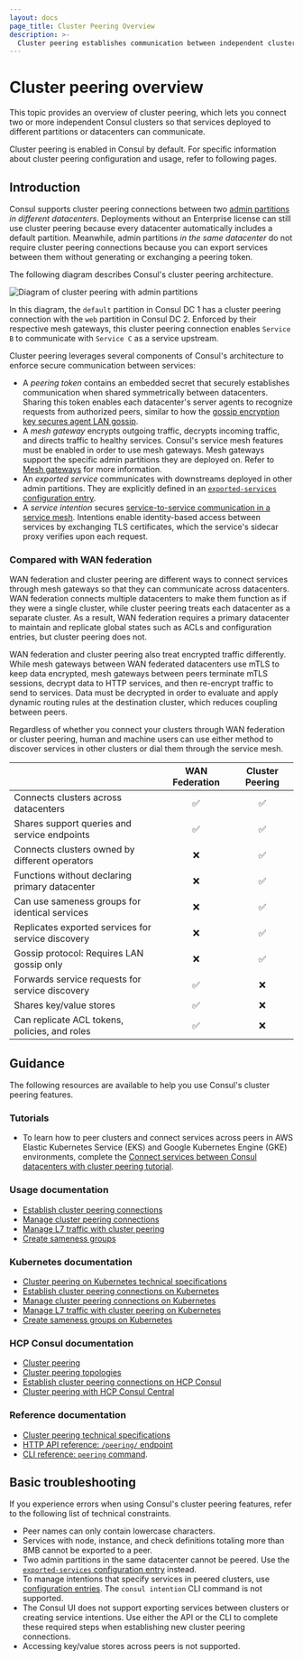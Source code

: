 ```yaml
---
layout: docs
page_title: Cluster Peering Overview
description: >-
  Cluster peering establishes communication between independent clusters in Consul, allowing services to interact across datacenters. Learn how cluster peering works, its differences with WAN federation for multi-datacenter deployments, and how to troubleshoot common issues.
---
```


# Cluster peering overview

This topic provides an overview of cluster peering, which lets you connect two or more independent Consul clusters so that services deployed to different partitions or datacenters can communicate.

Cluster peering is enabled in Consul by default. For specific information about cluster peering configuration and usage, refer to following pages.

## Introduction

Consul supports cluster peering connections between two [admin partitions](/consul/docs/segment/admin-partition) _in different datacenters_. Deployments without an Enterprise license can still use cluster peering because every datacenter automatically includes a default partition. Meanwhile, admin partitions _in the same datacenter_ do not require cluster peering connections because you can export services between them without generating or exchanging a peering token.

The following diagram describes Consul's cluster peering architecture.

![Diagram of cluster peering with admin partitions](/img/cluster-peering-diagram.png)

In this diagram, the `default` partition in Consul DC 1 has a cluster peering connection with the `web` partition in Consul DC 2. Enforced by their respective mesh gateways, this cluster peering connection enables `Service B` to communicate with `Service C` as a service upstream.

Cluster peering leverages several components of Consul's architecture to enforce secure communication between services:

- A _peering token_ contains an embedded secret that securely establishes communication when shared symmetrically between datacenters. Sharing this token enables each datacenter's server agents to recognize requests from authorized peers, similar to how the [gossip encryption key secures agent LAN gossip](/consul/docs/security/encryption#gossip-encryption).
- A _mesh gateway_ encrypts outgoing traffic, decrypts incoming traffic, and directs traffic to healthy services. Consul's service mesh features must be enabled in order to use mesh gateways. Mesh gateways support the specific admin partitions they are deployed on. Refer to [Mesh gateways](/consul/docs/link/mesh-gateway/) for more information.
- An _exported service_ communicates with downstreams deployed in other admin partitions. They are explicitly defined in an [`exported-services` configuration entry](/consul/docs/connect/config-entries/exported-services).
- A _service intention_ secures [service-to-service communication in a service mesh](/consul/docs/connect/intentions). Intentions enable identity-based access between services by exchanging TLS certificates, which the service's sidecar proxy verifies upon each request.

### Compared with WAN federation

WAN federation and cluster peering are different ways to connect services through mesh gateways so that they can communicate across datacenters. WAN federation connects multiple datacenters to make them function as if they were a single cluster, while cluster peering treats each datacenter as a separate cluster. As a result, WAN federation requires a primary datacenter to maintain and replicate global states such as ACLs and configuration entries, but cluster peering does not.

WAN federation and cluster peering also treat encrypted traffic differently. While mesh gateways between WAN federated datacenters use mTLS to keep data encrypted, mesh gateways between peers terminate mTLS sessions, decrypt data to HTTP services, and then re-encrypt traffic to send to services. Data must be decrypted in order to evaluate and apply dynamic routing rules at the destination cluster, which reduces coupling between peers.

Regardless of whether you connect your clusters through WAN federation or cluster peering, human and machine users can use either method to discover services in other clusters or dial them through the service mesh.

|                                                    | WAN Federation | Cluster Peering |
| :------------------------------------------------- | :------------: | :-------------: |
| Connects clusters across datacenters               |    &#9989;     |    &#9989;      |
| Shares support queries and service endpoints       |    &#9989;     |    &#9989;      |
| Connects clusters owned by different operators     |    &#10060;    |    &#9989;      |
| Functions without declaring primary datacenter     |    &#10060;    |    &#9989;      |
| Can use sameness groups for identical services     |    &#10060;    |    &#9989;      |
| Replicates exported services for service discovery |    &#10060;    |    &#9989;      |
| Gossip protocol: Requires LAN gossip only          |    &#10060;    |    &#9989;      |
| Forwards service requests for service discovery    |    &#9989;     |    &#10060;     |
| Shares key/value stores                            |    &#9989;     |    &#10060;     |
| Can replicate ACL tokens, policies, and roles      |    &#9989;     |    &#10060;     |

## Guidance

The following resources are available to help you use Consul's cluster peering features.

### Tutorials

- To learn how to peer clusters and connect services across peers in AWS Elastic Kubernetes Service (EKS) and Google Kubernetes Engine (GKE) environments, complete the [Connect services between Consul datacenters with cluster peering tutorial](/consul/tutorials/developer-mesh/cluster-peering).

### Usage documentation

- [Establish cluster peering connections](/consul/docs/link/cluster-peering/establish-connection/vm)
- [Manage cluster peering connections](/consul/docs/link/cluster-peering/manage-connection/vm)
- [Manage L7 traffic with cluster peering](/consul/docs/link/cluster-peering/usage/peering-traffic-management)
- [Create sameness groups](/consul/docs/link/cluster-peering/usage/create-sameness-groups)

### Kubernetes documentation

- [Cluster peering on Kubernetes technical specifications](/consul/docs/k8s/connect/cluster-peering/tech-specs)
- [Establish cluster peering connections on Kubernetes](/consul/docs/link/cluster-peering/establish-connection/k8s)
- [Manage cluster peering connections on Kubernetes](/consul/docs/link/cluster-peering/manage-connection/k8s)
- [Manage L7 traffic with cluster peering on Kubernetes](/consul/docs/k8s/connect/cluster-peering/usage/l7-traffic)
- [Create sameness groups on Kubernetes](/consul/docs/link/sameness-group)

### HCP Consul documentation

- [Cluster peering](/hcp/docs/consul/usage/cluster-peering)
- [Cluster peering topologies](/hcp/docs/consul/usage/cluster-peering/topologies)
- [Establish cluster peering connections on HCP Consul](/hcp/docs/consul/usage/cluster-peering/create-connections)
- [Cluster peering with HCP Consul Central](/hcp/docs/extend/cluster-peering/establish)

### Reference documentation

- [Cluster peering technical specifications](/consul/docs/link/cluster-peering/tech-specs)
- [HTTP API reference: `/peering/` endpoint](/consul/api-docs/peering)
- [CLI reference: `peering` command](/consul/commands/peering).

## Basic troubleshooting

If you experience errors when using Consul's cluster peering features, refer to the following list of technical constraints.

- Peer names can only contain lowercase characters.
- Services with node, instance, and check definitions totaling more than 8MB cannot be exported to a peer.
- Two admin partitions in the same datacenter cannot be peered. Use the [`exported-services` configuration entry](/consul/docs/connect/config-entries/exported-services#exporting-services-to-peered-clusters) instead.
- To manage intentions that specify services in peered clusters, use [configuration entries](/consul/docs/connect/config-entries/service-intentions). The `consul intention` CLI command is not supported.
- The Consul UI does not support exporting services between clusters or creating service intentions. Use either the API or the CLI to complete these required steps when establishing new cluster peering connections.
- Accessing key/value stores across peers is not supported.
